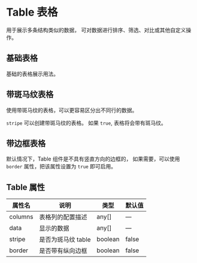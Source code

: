 # Table 表格


用于展示多条结构类似的数据， 可对数据进行排序、筛选、对比或其他自定义操作。

## 基础表格

基础的表格展示用法。

<CodeBlock name="TableBasic">
  <TableBasic />
</CodeBlock>

## 带斑马纹表格

使用带斑马纹的表格，可以更容易区分出不同行的数据。

`stripe` 可以创建带斑马纹的表格。 如果 `true`, 表格将会带有斑马纹。

<CodeBlock name="TableStripe">
  <TableStripe />
</CodeBlock>

## 带边框表格

默认情况下，Table 组件是不具有竖直方向的边框的， 如果需要，可以使用 `border` 属性，把该属性设置为 `true` 即可启用。

<CodeBlock name="TableBorder">
  <TableBorder />
</CodeBlock>

## Table 属性

| 属性名  | 说明               | 类型    | 默认值 |
| ------- | ------------------ | ------- | ------ |
| columns | 表格列的配置描述   | any[]   | —      |
| data    | 显示的数据         | any[]   | —      |
| stripe  | 是否为斑马纹 table | boolean | false  |
| border  | 是否带有纵向边框   | boolean | false  |